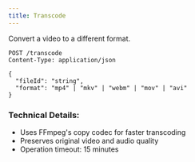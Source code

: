 ```yaml
---
title: Transcode
---
```


Convert a video to a different format.

```http
POST /transcode
Content-Type: application/json

{
  "fileId": "string",
  "format": "mp4" | "mkv" | "webm" | "mov" | "avi"
}
```

### Technical Details:
- Uses FFmpeg's copy codec for faster transcoding
- Preserves original video and audio quality
- Operation timeout: 15 minutes
